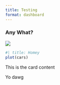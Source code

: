 ```yaml
---
title: Testing
format: dashboard
---
```


### Any What? {.tabset}

![](who.jpg)


```r
#| title: Homey
plot(cars)
```


:::{.card title="content"}

This is the card content


:::{.card-footer}

Yo dawg

:::

:::
